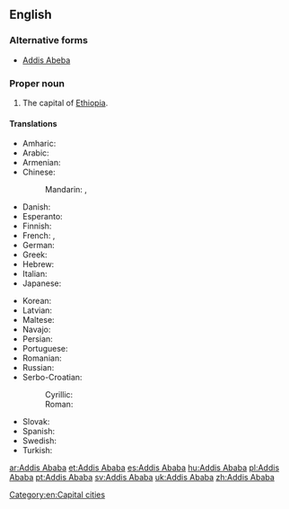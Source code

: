 ==English==

{{wikipedia}}

===Alternative forms===
* [[Addis Abeba]]

===Proper noun===
{{en-proper noun}}

# The capital of [[Ethiopia]].

====Translations====
{{trans-top|capital of Ethiopia}}
* Amharic: {{t|am|አዲስ አበባ}}
* Arabic: {{t|ar|أديس أبابا|f|tr='adiis ʼabaaba}}
* Armenian: {{t|hy|Ադիս Աբեբա|sc=Armn}}
* Chinese:
*: Mandarin: {{t|cmn|亞的斯亞貝巴|sc=Hani}}, {{t+|cmn|亚的斯亚贝巴|tr=Yàdìsīyàbèibā|sc=Hani}}
* Danish: {{t|da|Addis Ababa}}
* Esperanto: {{t|eo|Adisabebo}}
* Finnish: {{t+|fi|Addis Abeba}}
* French: {{t+|fr|Addis-Abeba}}, {{t|fr|Addis-Ababa}}
* German: {{t+|de|Addis Abeba}}
* Greek: {{t|el|Αντίς Αμπέμπα|f}}
* Hebrew: {{t|he|אדיס אבבה|tr=Adīs Ababa}}
* Italian: {{t|it|Addis Abeba}}
* Japanese: {{t|ja|アジスアベバ|tr=Ajisuabeba}}
{{trans-mid}}
* Korean: {{t|ko|아디스아바바|tr=Adiseuababa}}
* Latvian: {{t|lv|Adisabeba}}
* Maltese: {{t|mt|Addis Ababa}}
* Navajo: {{t|nv|Ádis Áwewah}}
* Persian: {{t+|fa|آدیس آبابا|tr=âdis âbâbâ|sc=fa-Arab}}
* Portuguese: {{t+|pt|Adis Abeba|f}}
* Romanian: {{t|ro|Adis Abeba|f}}
* Russian: {{t+|ru|Адди́с-Абе́ба|f}}
* Serbo-Croatian:
*: Cyrillic: {{t|sh|Адис Абеба|f}}
*: Roman: {{t|sh|Adis Abeba|f}}
* Slovak: {{t|sk|Addis Abeba|f}}
* Spanish: {{t+|es|Adís Abeba|f}}
* Swedish: {{t+|sv|Addis Abeba}}
* Turkish: {{t|tr|Addis Ababa}}
{{trans-bottom}}

[[Category:en:Capital cities]]

[[ar:Addis Ababa]]
[[et:Addis Ababa]]
[[es:Addis Ababa]]
[[hu:Addis Ababa]]
[[pl:Addis Ababa]]
[[pt:Addis Ababa]]
[[sv:Addis Ababa]]
[[uk:Addis Ababa]]
[[zh:Addis Ababa]]